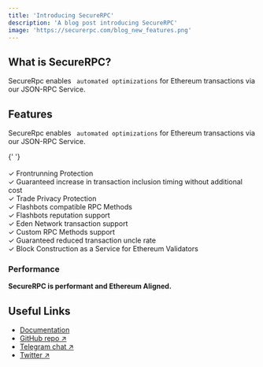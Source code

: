 ```yaml
---
title: 'Introducing SecureRPC'
description: 'A blog post introducing SecureRPC'
image: 'https://securerpc.com/blog_new_features.png'
---
```



## What is SecureRPC?

SecureRpc enables <code> automated optimizations</code> for Ethereum transactions via our JSON-RPC
Service.

## Features

SecureRpc enables <code> automated optimizations</code> for Ethereum transactions via our JSON-RPC
Service.

{' '}
<br />
<br />
✓ Frontrunning Protection <br />
✓ Guaranteed increase in transaction inclusion timing without additional cost <br />
✓ Trade Privacy Protection <br />
✓ Flashbots compatible RPC Methods <br />
✓ Flashbots reputation support <br />
✓ Eden Network transaction support <br />
✓ Custom RPC Methods support <br />
✓ Guaranteed reduced transaction uncle rate <br />
✓ Block Construction as a Service for Ethereum Validators <br />

### Performance

**SecureRPC is performant and Ethereum Aligned.**

<Benchmarks flat className="mt-6" />

## Useful Links

- [Documentation](/docs/getting-started/endpoints)
- [GitHub repo ↗](https://github.com/manifoldfinance)
- [Telegram chat ↗](https://t.me/manifoldfinance)
- [Twitter ↗](https://x.com/foldfinance)
